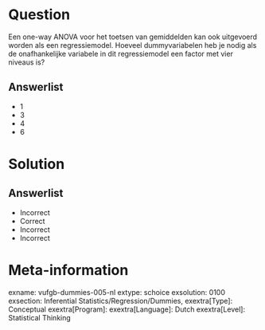 Question
========
  
Een one-way ANOVA voor het toetsen van gemiddelden kan ook uitgevoerd worden
als een regressiemodel. Hoeveel dummyvariabelen heb je nodig als de onafhankelijke variabele in dit regressiemodel een factor met vier niveaus is?
  
Answerlist
----------
* 1
* 3
* 4
* 6

Solution
========

Answerlist
----------
* Incorrect
* Correct
* Incorrect
* Incorrect

Meta-information
================
exname: vufgb-dummies-005-nl
extype: schoice
exsolution: 0100
exsection: Inferential Statistics/Regression/Dummies, 
exextra[Type]: Conceptual
exextra[Program]: 
exextra[Language]: Dutch
exextra[Level]: Statistical Thinking
